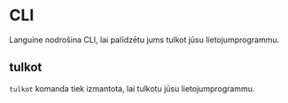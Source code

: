 # CLI

Languine nodrošina CLI, lai palīdzētu jums tulkot jūsu lietojumprogrammu.

## tulkot

`tulkot` komanda tiek izmantota, lai tulkotu jūsu lietojumprogrammu.

